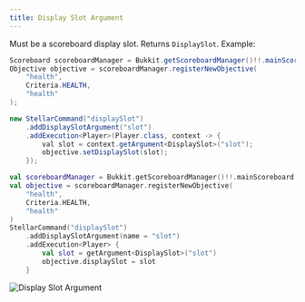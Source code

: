 ```yaml
---
title: Display Slot Argument
---
```



Must be a scoreboard display slot. Returns `DisplaySlot`. Example:


```java tab="Java"
Scoreboard scoreboardManager = Bukkit.getScoreboardManager()!!.mainScoreboard;
Objective objective = scoreboardManager.registerNewObjective(
    "health",
    Criteria.HEALTH,
    "health"
);

new StellarCommand("displaySlot")
    .addDisplaySlotArgument("slot")
    .addExecution<Player>(Player.class, context -> {
        val slot = context.getArgument<DisplaySlot>("slot");
        objective.setDisplaySlot(slot);
    });
```
```kotlin tab="Kotlin"
val scoreboardManager = Bukkit.getScoreboardManager()!!.mainScoreboard
val objective = scoreboardManager.registerNewObjective(
    "health",
    Criteria.HEALTH,
    "health"
)
StellarCommand("displaySlot")
    .addDisplaySlotArgument(name = "slot")
    .addExecution<Player> {
        val slot = getArgument<DisplaySlot>("slot")
        objective.displaySlot = slot
    }
```

![Display Slot Argument](https://cdn.undefinedcreations.com/stellar/gifs/scoreboard/display_slot.gif)